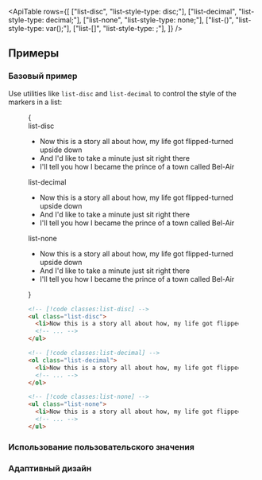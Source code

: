 

<ApiTable
  rows={[
    ["list-disc", "list-style-type: disc;"],
    ["list-decimal", "list-style-type: decimal;"],
    ["list-none", "list-style-type: none;"],
    ["list-(<custom-property>)", "list-style-type: var(<custom-property>);"],
    ["list-[<value>]", "list-style-type: <value>;"],
  ]}
/>

## Примеры

### Базовый пример

Use utilities like `list-disc` and `list-decimal` to control the style of the markers in a list:

<Figure>

<Example>
  {
    <div className="flex flex-col gap-8">
      <div>
        <span className="mb-3 font-mono text-sm font-medium text-gray-500 dark:text-gray-400">list-disc</span>
        <ul className="list-inside list-disc text-gray-900 dark:text-gray-200">
          <li>Now this is a story all about how, my life got flipped-turned upside down</li>
          <li>And I'd like to take a minute just sit right there</li>
          <li>I'll tell you how I became the prince of a town called Bel-Air</li>
        </ul>
      </div>
      <div>
        <span className="mb-3 font-mono text-sm font-medium text-gray-500 dark:text-gray-400">list-decimal</span>
        <ul className="list-inside list-decimal text-gray-900 dark:text-gray-200">
          <li>Now this is a story all about how, my life got flipped-turned upside down</li>
          <li>And I'd like to take a minute just sit right there</li>
          <li>I'll tell you how I became the prince of a town called Bel-Air</li>
        </ul>
      </div>
      <div>
        <span className="mb-3 font-mono text-sm font-medium text-gray-500 dark:text-gray-400">list-none</span>
        <ul className="list-inside list-none text-gray-900 dark:text-gray-200">
          <li>Now this is a story all about how, my life got flipped-turned upside down</li>
          <li>And I'd like to take a minute just sit right there</li>
          <li>I'll tell you how I became the prince of a town called Bel-Air</li>
        </ul>
      </div>
    </div>
  }
</Example>

```html
<!-- [!code classes:list-disc] -->
<ul class="list-disc">
  <li>Now this is a story all about how, my life got flipped-turned upside down</li>
  <!-- ... -->
</ul>

<!-- [!code classes:list-decimal] -->
<ol class="list-decimal">
  <li>Now this is a story all about how, my life got flipped-turned upside down</li>
  <!-- ... -->
</ol>

<!-- [!code classes:list-none] -->
<ul class="list-none">
  <li>Now this is a story all about how, my life got flipped-turned upside down</li>
  <!-- ... -->
</ul>
```

</Figure>

### Использование пользовательского значения

<UsingACustomValue element="ol" utility="list" name="marker" value="upper-roman" variable="marker" />

### Адаптивный дизайн

<ResponsiveDesign element="ul" property="list-style-type" defaultClass="list-none" featuredClass="list-disc" />
